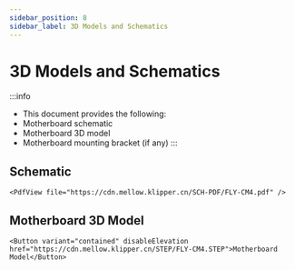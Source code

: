 ```yaml
---
sidebar_position: 8
sidebar_label: 3D Models and Schematics
---
```




# 3D Models and Schematics

:::info
* This document provides the following:
* Motherboard schematic
* Motherboard 3D model
* Motherboard mounting bracket (if any)
:::

## Schematic

    <PdfView file="https://cdn.mellow.klipper.cn/SCH-PDF/FLY-CM4.pdf" />


## Motherboard 3D Model

    <Button variant="contained" disableElevation href="https://cdn.mellow.klipper.cn/STEP/FLY-CM4.STEP">Motherboard Model</Button>